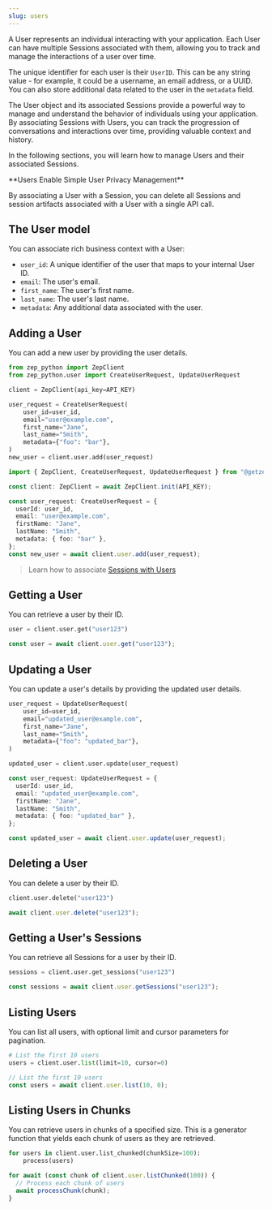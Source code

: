```yaml
---
slug: users
---
```


A User represents an individual interacting with your application. Each User can have multiple Sessions associated
with them, allowing you to track and manage the interactions of a user over time.

The unique identifier for each user is their `UserID`. This can be any string value - for example, it could be a
username, an email address, or a UUID. You can also store additional data related to the user in the `metadata` field.

The User object and its associated Sessions provide a powerful way to manage and understand the behavior of
individuals using your application. By associating Sessions with Users, you can track the progression of
conversations and interactions over time, providing valuable context and history.

In the following sections, you will learn how to manage Users and their associated Sessions.

<Note>
**Users Enable Simple User Privacy Management**

By associating a User with a Session, you can delete all Sessions and session artifacts associated with a User
with a single API call.

</Note>

## The User model

You can associate rich business context with a User:

- `user_id`: A unique identifier of the user that maps to your internal User ID.
- `email`: The user's email.
- `first_name`: The user's first name.
- `last_name`: The user's last name.
- `metadata`: Any additional data associated with the user.

## Adding a User

You can add a new user by providing the user details.

<Tabs group="users">

<Tab title="Python" group-key="python">

```python
from zep_python import ZepClient
from zep_python.user import CreateUserRequest, UpdateUserRequest

client = ZepClient(api_key=API_KEY)

user_request = CreateUserRequest(
    user_id=user_id,
    email="user@example.com",
    first_name="Jane",
    last_name="Smith",
    metadata={"foo": "bar"},
)
new_user = client.user.add(user_request)
```

</Tab>
<Tab title="Typescript" group-key="ts">

```typescript
import { ZepClient, CreateUserRequest, UpdateUserRequest } from "@getzep/zep-js";

const client: ZepClient = await ZepClient.init(API_KEY);

const user_request: CreateUserRequest = {
  userId: user_id,
  email: "user@example.com",
  firstName: "Jane",
  lastName: "Smith",
  metadata: { foo: "bar" },
};
const new_user = await client.user.add(user_request);
```

</Tab>
</Tabs>

> Learn how to associate [Sessions with Users](chat-history-memory/sessions)

## Getting a User

You can retrieve a user by their ID.

<Tabs group="users">

<Tab title="Python" group-key="python">

```python
user = client.user.get("user123")
```

</Tab>
<Tab title="Typescript" group-key="ts">

```typescript
const user = await client.user.get("user123");
```

</Tab>
</Tabs>

## Updating a User

You can update a user's details by providing the updated user details.

<Tabs group="users">

<Tab title="Python" group-key="python">

```python
user_request = UpdateUserRequest(
    user_id=user_id,
    email="updated_user@example.com",
    first_name="Jane",
    last_name="Smith",
    metadata={"foo": "updated_bar"},
)

updated_user = client.user.update(user_request)
```

</Tab>
<Tab title="Typescript" group-key="ts">

```typescript
const user_request: UpdateUserRequest = {
  userId: user_id,
  email: "updated_user@example.com",
  firstName: "Jane",
  lastName: "Smith",
  metadata: { foo: "updated_bar" },
};

const updated_user = await client.user.update(user_request);
```

</Tab>
</Tabs>

## Deleting a User

You can delete a user by their ID.

<Tabs group="users">

<Tab title="Python" group-key="python">

```python
client.user.delete("user123")
```

</Tab>
<Tab title="Typescript" group-key="ts">

```typescript
await client.user.delete("user123");
```

</Tab>
</Tabs>

## Getting a User's Sessions

You can retrieve all Sessions for a user by their ID.

<Tabs group="users">
<Tab title="Python" group-key="python">

```python
sessions = client.user.get_sessions("user123")
```

</Tab>
<Tab title="Typescript" group-key="ts">

```typescript
const sessions = await client.user.getSessions("user123");
```

</Tab>
</Tabs>

## Listing Users

You can list all users, with optional limit and cursor parameters for pagination.

<Tabs group="users">

<Tab title="Python" group-key="python">

```python
# List the first 10 users
users = client.user.list(limit=10, cursor=0)
```

</Tab>
<Tab title="Typescript" group-key="ts">

```typescript
// List the first 10 users
const users = await client.user.list(10, 0);
```

</Tab>
</Tabs>

## Listing Users in Chunks

You can retrieve users in chunks of a specified size. This is a generator function that yields each chunk of users as
they are retrieved.

<Tabs group="users">
<Tab title="Python" group-key="python">

```python
for users in client.user.list_chunked(chunkSize=100):
    process(users)
```

</Tab>
<Tab title="Typescript" group-key="ts">

```typescript
for await (const chunk of client.user.listChunked(100)) {
  // Process each chunk of users
  await processChunk(chunk);
}
```

</Tab>
</Tabs>
